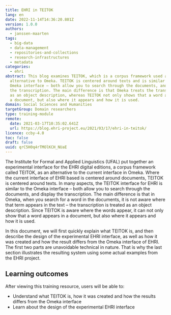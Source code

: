 ```yaml
---
title: EHRI in TEITOK
lang: en
date: 2022-11-14T14:36:20.801Z
version: 1.0.0
authors:
  - janssen-maarten
tags:
  - big-data
  - data-management
  - repositories-and-collections
  - research-infrastructures
  - metadata
categories:
  - ehri
abstract: This blog examines TEITOK, which is a corpus framework used as an
  alternative to Omeka. TEITOK is centered around texts and is similar to the
  Omeka interface – both allow you to search through the documents, and display
  the transcription. The main difference is that Omeka treats the transcription
  as an object description, whereas TEITOK not only shows that a word appears in
  a document, but also where it appears and how it is used.
domain: Social Sciences and Humanities
targetGroup: Domain researchers
type: training-module
remote:
  date: 2021-03-17T10:35:02.641Z
  url: https://blog.ehri-project.eu/2021/03/17/ehri-in-teitok/
licence: ccby-4.0
toc: false
draft: false
uuid: qrC5H0q4rTMOlKCH_NUaE
---
```

The Institute for Formal and Applied Linguistics (UFAL) put together an experimental interface for the EHRI digital editions, a corpus framework called TEITOK, as an alternative to the current interface in Omeka. Where the current interface of EHRI based is centered around documents, TEITOK is centered around texts. In many aspects, the TEITOK interface for EHRI is similar to the Omeka interface – both allow you to search through the documents, and display the transcription. The main difference is that in Omeka, when you search for a word in the documents, it is not aware where that term appears in the text – the transcription is treated as an object description. Since TEITOK is aware where the words appear, it can not only show that a word appears in a document, but also where it appears and how it is used.

In this document, we will first quickly explain what TEITOK is, and then describe the design of the experimental EHRI interface, as well as how it was created and how the result differs from the Omeka interface of EHRI. The first two parts are unavoidable technical in nature. That is why the last section illustrates the resulting system using some actual examples from the EHRI project.

## L﻿earning outcomes

A﻿fter viewing this training resource, users will be able to:

- Understand what TEITOK is, how it was created and how the results differs from the Omeka interface
- Learn about the design of the experimental EHRI interface

<ExternalResource title="Interested in learning more?" subtitle="Check out EHRI in TEITOK" url="https://blog.ehri-project.eu/2021/03/17/ehri-in-teitok/" />